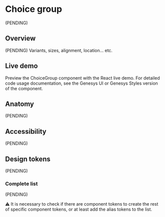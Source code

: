 


<Meta title="Components/ChoiceGroup" />

# Choice group

(PENDING)

## Overview

(PENDING) Variants, sizes, alignment, location... etc.

## Live demo

Preview the ChoiceGroup component with the React live demo. For detailed code usage
documentation, see the Genesys UI or Genesys Styles version of the component.

<Canvas of={Stories.Example} />
<Controls of={Stories.Example} />

<ComponentBanners
  urlHtml="https://devoinc.github.io/genesys-styles"
  urlReact="https://devoinc.github.io/genesys-ui/?path=/docs/components-form-choicegroup--docs"
/>

<LiveDemo
  story={Stories.Example}
  urlHtml="https://devoinc.github.io/genesys-styles"
  urlReact="https://devoinc.github.io/genesys-ui/?path=/docs/components-form-choicegroup--docs"
/>

## Anatomy

(PENDING)

## Accessibility

(PENDING)

## Design tokens

(PENDING)

### Complete list

(PENDING)

⚠️ It is necessary to check if there are component tokens to create the rest of specific component tokens, or at least add the alias tokens to the list.

<DesignTokensList componentName="choiceGroup" />
